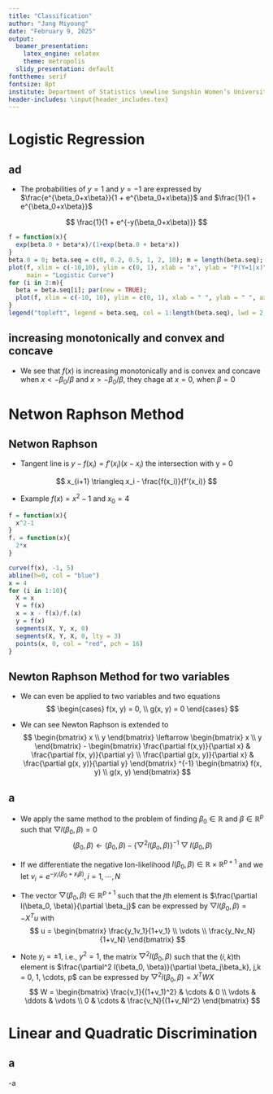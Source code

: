 ```yaml
---
title: "Classification"
author: "Jang Miyoung"
date: "February 9, 2025"
output:
  beamer_presentation:
    latex_engine: xelatex
    theme: metropolis
  slidy_presentation: default
fonttheme: serif
fontsize: 8pt
institute: Department of Statistics \newline Sungshin Women’s University
header-includes: \input{header_includes.tex}
---
```


# Logistic Regression

## ad

- The probabilities of $y = 1$ and $y = -1$ are expressed by $\frac{e^{\beta_0+x\beta}}{1 + e^{\beta_0+x\beta}}$ and $\frac{1}{1 + e^{\beta_0+x\beta}}$

$$
\frac{1}{1 + e^{-y(\beta_0+x\beta)}}
$$

```r
f = function(x){
  exp(beta.0 + beta*x)/(1+exp(beta.0 + beta*x))
}
beta.0 = 0; beta.seq = c(0, 0.2, 0.5, 1, 2, 10); m = length(beta.seq); beta = beta.seq[1]
plot(f, xlim = c(-10,10), ylim = c(0, 1), xlab = "x", ylab = "P(Y=1|x)", col = 1,
     main = "Logistic Curve")
for (i in 2:m){
  beta = beta.seq[i]; par(new = TRUE);
  plot(f, xlim = c(-10, 10), ylim = c(0, 1), xlab = " ", ylab = " ", axes = FALSE, col = i)
}
legend("topleft", legend = beta.seq, col = 1:length(beta.seq), lwd = 2, cex = .8)
```
 
## increasing monotonically and convex and concave

\begin{align*}
f'(x) &= \beta\frac{e^{-(\beta_0+x\beta)}}{(1+e^{-(\beta_0+x\beta)})^2} \ge 0 \\
f''(x) = &-\beta^2\frac{e^{-(\beta_0+x\beta)}[1-e^{-(\beta_0+x\beta)}]}{(1+e^{-(\beta_0+x\beta)})^3}
\end{align*}

- We see that $f(x)$ is increasing monotonically and is convex and concave when $x<-\beta_0/\beta$ and $x>-\beta_0/\beta$, they chage at $x=0$, when $\beta =0$

# Netwon Raphson Method

## Netwon Raphson 

- Tangent line is $y - f(x_i) = f'(x_i)(x - x_i)$ the intersection with y = 0

$$
x_{i+1} \triangleq x_i - \frac{f(x_i)}{f'(x_i)}
$$

- Example $f(x) = x^2-1$ and $x_0 = 4$ 

```r
f = function(x){
  x^2-1
}
f. = function(x){
  2*x
}

curve(f(x), -1, 5)
abline(h=0, col = "blue")
x = 4
for (i in 1:10){
  X = x
  Y = f(x)
  x = x - f(x)/f.(x)
  y = f(x)
  segments(X, Y, x, 0)
  segments(X, Y, X, 0, lty = 3)
  points(x, 0, col = "red", pch = 16)
}
```

## Newton Raphson Method for two variables
- We can even be applied to two variables and two equations
$$
\begin{cases}
f(x, y) = 0, \\
g(x, y) = 0
\end{cases}
$$

- We can see Newton Raphson is extended to
$$
\begin{bmatrix}
x \\ 
y
\end{bmatrix} \leftarrow  \begin{bmatrix}
                            x \\ 
                            y
                          \end{bmatrix} - \begin{bmatrix}
                                           \frac{\partial f(x,y)}{\partial x} & \frac{\partial f(x, y)}{\partial y} \\
                                           \frac{\partial g(x, y)}{\partial x} & \frac{\partial g(x, y)}{\partial y}
                                          \end{bmatrix} ^{-1} \begin{bmatrix}
                                                               f(x, y) \\ 
                                                               g(x, y)
                                                              \end{bmatrix}
$$

## a
- We apply the same method to the problem of finding $\beta_0 \in \mathbb{R}$ and $\beta \in \mathbb{R}^p$ such that $\bigtriangledown l(\beta_0, \beta) = 0$
$$
(\beta_0, \beta) \leftarrow (\beta_0, \beta) - \{ \bigtriangledown^2l(\beta_o, \beta) \}^{-1}\bigtriangledown l(\beta_0, \beta)
$$

- If we differentiate the negative lon-likelihood $l(\beta_0, \beta) \in \mathbb{R} \times \mathbb{R}^{p+1}$ and we let $v_i = e^{-y_i(\beta_0+x_i\beta)}, i = 1, \cdots , N$ 

- The vector $\bigtriangledown (\beta_0, \beta) \in \mathbb{R}^{p+1}$ such that the $j$th element is $\frac{\partial l(\beta_0, \beta)}{\partial \beta_j}$ can be expressed by $\bigtriangledown l(\beta_0,\beta) = -X^Tu$ with
$$
u = \begin{bmatrix}
     \frac{y_1v_1}{1+v_1} \\
     \vdots \\
     \frac{y_Nv_N}{1+v_N}
    \end{bmatrix}
$$

- Note $y_i = \pm 1,$ i.e., $y^2 = 1$, the matrix $\bigtriangledown ^2 l(\beta_0, \beta)$ such that the $(i, k)$th element is $\frac{\partial^2 l(\beta_0, \beta)}{\partial \beta_j\beta_k}, j,k = 0, 1, \cdots, p$ can be expressed by $\bigtriangledown^2l(\beta_0, \beta) = X^TWX$
$$
W = \begin{bmatrix}
     \frac{v_1}{(1+v_1)^2} & \cdots & 0 \\
     \vdots                & \ddots & \vdots \\
     0                     & \cdots & \frac{v_N}{(1+v_N)^2}
    \end{bmatrix}
$$

# Linear and Quadratic Discrimination

## a
-a